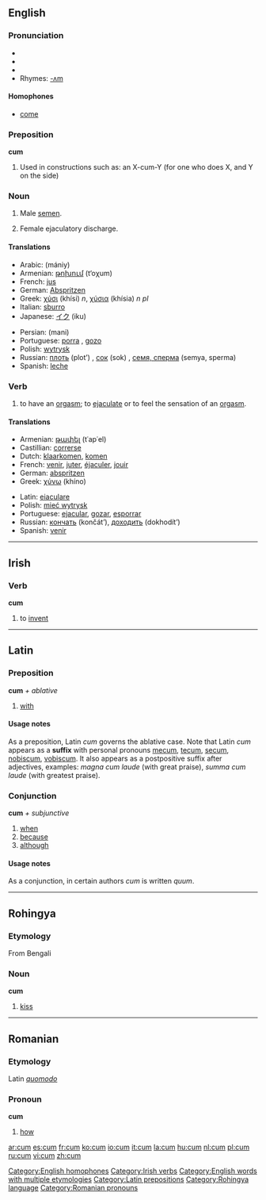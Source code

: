 ==English==

===Pronunciation===
*{{AHD|/kŭm/}}
*{{IPA|/kʌm/}}
*{{SAMPA|/kVm/}}
*Rhymes: [[Rhymes:English:-ʌm|-ʌm]]

====Homophones====
*[[come]]
[[Category:English homophones]]

===Preposition===
'''cum'''

# Used in constructions such as: an X-cum-Y (for one who does X, and Y on the side)<!-- is this use a preposition?  Yes. -->

===Noun===
{{en-noun|-}}

# {{slang}} Male [[semen]].
# {{slang}} Female ejaculatory discharge.

====Translations====
{{rfc-trans}}
{{top}}
*Arabic: {{ARchar|[[منى]]}} (mániy)
*Armenian: [[թոխում]] (t‘oχum)
*French: [[jus]] {{m}}
*German: [[Abspritzen]] {{n}}
*Greek: [[χύσι]] (khísi) ''n'',  [[χύσια]] (khísia) ''n pl''
*Italian: [[sburro]] {{m}}
*Japanese: [[イク]] (iku)
{{mid}}
*Persian: {{FAchar|[[منی]]}} (mani)
*Portuguese: [[porra]] {{f}}, [[gozo]] {{m}}
*Polish: [[wytrysk]]
*Russian: [[плоть]] (plot’) {{f}}, [[сок]] (sok) {{m}}, [[семя, сперма]] (semya, sperma)
*Spanish: [[leche]] {{f}}
{{bottom}}

===Verb===
{{en-verb|cums|cumming|came}}

# {{slang}} to have an [[orgasm]]; to [[ejaculate]] or to feel the sensation of an [[orgasm]].

====Translations====
{{top}}
*Armenian: [[թափել]] (t῾ap῾el)
*Castillian: [[correrse]]
*Dutch: [[klaarkomen]], [[komen]]
*French: [[venir]], [[juter]], [[éjaculer]], [[jouir]]
*German: [[abspritzen]]
*Greek: [[χύνω]] (khíno)
{{mid}}
*Latin: [[eiaculare]]
*Polish: [[mieć wytrysk]]
*Portuguese: [[ejacular]], [[gozar]], [[esporrar]]
*Russian: [[кончать]] (končát’), [[доходить]] (dokhodít’)
*Spanish: [[venir]]
{{bottom}}

----

==Irish==
===Verb===
'''cum'''

# to [[invent]]

[[Category:Irish verbs]]

----

==Latin==

===Preposition===
'''cum''' ''+ ablative''

# [[with]] 

====Usage notes====
As a preposition, Latin ''cum'' governs the ablative case.  Note that Latin ''cum'' appears as a '''suffix''' with personal pronouns [[me]]cum, [[te]]cum, [[se]]cum, [[nobis]]cum, [[vobis]]cum.  It also appears as a postpositive suffix after adjectives, examples: ''magna cum laude'' (with great praise), ''summa cum laude'' (with greatest praise).

===Conjunction===
'''cum''' ''+ subjunctive''

# [[when]]
# [[because]]
# [[although]]

====Usage notes====
As a conjunction, in certain authors ''cum'' is written ''quum''.  

[[Category:English words with multiple etymologies]]
[[Category:Latin prepositions]]

----

==Rohingya==

===Etymology===
From Bengali

===Noun===
'''cum'''

# [[kiss]]

[[Category:Rohingya language]]

----

==Romanian==

===Etymology===
Latin ''[[quomodo]]''

===Pronoun===
'''cum'''

# [[how]]

[[Category:Romanian pronouns]]

[[ar:cum]]
[[es:cum]]
[[fr:cum]]
[[ko:cum]]
[[io:cum]]
[[it:cum]]
[[la:cum]]
[[hu:cum]]
[[nl:cum]]
[[pl:cum]]
[[ru:cum]]
[[vi:cum]]
[[zh:cum]]